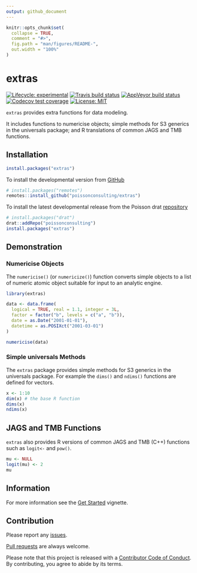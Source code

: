 ```yaml
---
output: github_document
---
```


<!-- README.md is generated from README.Rmd. Please edit that file -->

```r
knitr::opts_chunk$set(
  collapse = TRUE,
  comment = "#>",
  fig.path = "man/figures/README-",
  out.width = "100%"
)
```

# extras

<!-- badges: start -->
[![Lifecycle: experimental](https://img.shields.io/badge/lifecycle-experimental-orange.svg)](https://www.tidyverse.org/lifecycle/#experimental)
[![Travis build status](https://travis-ci.com/poissonconsulting/extras.svg?branch=master)](https://travis-ci.com/poissonconsulting/extras)
[![AppVeyor build status](https://ci.appveyor.com/api/projects/status/github/poissonconsulting/extras?branch=master&svg=true)](https://ci.appveyor.com/project/poissonconsulting/extras)
[![Codecov test coverage](https://codecov.io/gh/poissonconsulting/extras/branch/master/graph/badge.svg)](https://codecov.io/gh/poissonconsulting/extras?branch=master)
[![License: MIT](https://img.shields.io/badge/License-MIT-green.svg)](https://opensource.org/licenses/MIT)
<!-- [![Tinyverse status](https://tinyverse.netlify.com/badge/extras)](https://CRAN.R-project.org/package=extras) -->
<!-- [![CRAN status](https://www.r-pkg.org/badges/version/extras)](https://cran.r-project.org/package=extras) -->
<!-- ![CRAN downloads](https://cranlogs.r-pkg.org/badges/extras) -->
<!-- badges: end -->

`extras` provides extra functions for data modeling.

It includes functions to numericise objects; 
simple methods for S3 generics in the universals package;
and R translations of common JAGS and TMB functions.

## Installation

<!-- To install the latest release from [CRAN](https://cran.r-project.org) -->
```r
install.packages("extras")
```

To install the developmental version from [GitHub](https://github.com/poissonconsulting/extras)
```r
# install.packages("remotes")
remotes::install_github("poissonconsulting/extras")
```

To install the latest developmental release from the Poisson drat [repository](https://github.com/poissonconsulting/drat)
```r
# install.packages("drat")
drat::addRepo("poissonconsulting")
install.packages("extras")
```

## Demonstration

### Numericise Objects

The `numericise()` (or `numericize()`) function converts simple objects to a list of numeric atomic object suitable for input to an analytic engine.
```r
library(extras)

data <- data.frame(
  logical = TRUE, real = 1.1, integer = 3L,
  factor = factor("b", levels = c("a", "b")),
  date = as.Date("2001-01-01"),
  datetime = as.POSIXct("2001-03-01")
)

numericise(data)
```

### Simple universals Methods

The `extras` package provides simple methods for S3 generics in the universals package. For example the `dims()` and `ndims()` functions are defined for vectors.

```r
x <- 1:10
dim(x) # the base R function
dims(x)
ndims(x)
```

## JAGS and TMB Functions

`extras` also provides R versions of common JAGS and TMB (C++) functions such as `logit<-` and `pow()`.

```r
mu <- NULL
logit(mu) <- 2
mu
```

## Information

For more information see the [Get Started](https://poissonconsulting.github.io/extras/articles/extras.html) vignette.

## Contribution

Please report any [issues](https://github.com/poissonconsulting/extras/issues).

[Pull requests](https://github.com/poissonconsulting/extras/pulls) are always welcome.

Please note that this project is released with a [Contributor Code of Conduct](https://github.com/poissonconsulting/extras/blob/master/CODE_OF_CONDUCT.md).
By contributing, you agree to abide by its terms.
